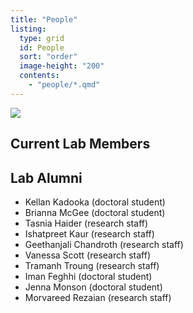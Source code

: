 ```yaml
---
title: "People"
listing:
  type: grid
  id: People
  sort: "order"
  image-height: "200"
  contents:
    - "people/*.qmd"
---
```


![](images/lab_photo.jpg)

## Current Lab Members
:::{#People}
:::

## Lab Alumni

- Kellan Kadooka (doctoral student)
- Brianna McGee (doctoral student)
- Tasnia Haider (research staff)
- Ishatpreet Kaur (research staff)
- Geethanjali Chandroth (research staff)
- Vanessa Scott (research staff)
- Tramanh Troung (research staff)
- Iman Feghhi (doctoral student)
- Jenna Monson (doctoral student)
- Morvareed Rezaian (research staff)